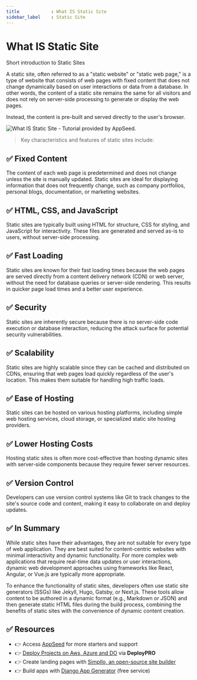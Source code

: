 ```yaml
---
title            : What IS Static Site
sidebar_label    : Static Site
---
```


# What IS Static Site

<SubHeading> Short introduction to Static Sites</SubHeading>

A static site, often referred to as a "static website" or "static web page," is a type of website that consists of web pages with fixed content that does not change dynamically 
based on user interactions or data from a database. In other words, the content of a static site remains the same for all visitors and does not rely on server-side processing to generate or display the web pages. 

Instead, the content is pre-built and served directly to the user's browser.

![What IS Static Site - Tutorial provided by AppSeed.](https://github-production-user-asset-6210df.s3.amazonaws.com/51070104/269207081-b33ab2fb-1723-4e2a-8dd2-8054ffcf70ab.jpg)

> Key characteristics and features of static sites include:

## ✅ **Fixed Content** 

The content of each web page is predetermined and does not change unless the site is manually updated. Static sites are ideal for displaying information that does not frequently change, such as company portfolios, personal blogs, documentation, or marketing websites.

## ✅ **HTML, CSS, and JavaScript** 

Static sites are typically built using HTML for structure, CSS for styling, and JavaScript for interactivity. These files are generated and served as-is to users, without server-side processing.

## ✅ **Fast Loading** 

Static sites are known for their fast loading times because the web pages are served directly from a content delivery network (CDN) or web server, without the need for database queries or server-side rendering. This results in quicker page load times and a better user experience.

## ✅ **Security** 

Static sites are inherently secure because there is no server-side code execution or database interaction, reducing the attack surface for potential security vulnerabilities.

## ✅ **Scalability** 

Static sites are highly scalable since they can be cached and distributed on CDNs, ensuring that web pages load quickly regardless of the user's location. This makes them suitable for handling high traffic loads.

## ✅ **Ease of Hosting** 

Static sites can be hosted on various hosting platforms, including simple web hosting services, cloud storage, or specialized static site hosting providers.

## ✅ **Lower Hosting Costs** 

Hosting static sites is often more cost-effective than hosting dynamic sites with server-side components because they require fewer server resources.

## ✅ **Version Control** 

Developers can use version control systems like Git to track changes to the site's source code and content, making it easy to collaborate on and deploy updates.

## ✅ In Summary

While static sites have their advantages, they are not suitable for every type of web application. 
They are best suited for content-centric websites with minimal interactivity and dynamic functionality. For more complex web applications that require real-time data updates or user interactions, dynamic web development approaches using frameworks like React, Angular, or Vue.js are typically more appropriate.

To enhance the functionality of static sites, developers often use static site generators (SSGs) like Jekyll, Hugo, Gatsby, or Next.js. These tools allow content to be authored in a dynamic format (e.g., Markdown or JSON) and then generate static HTML files during the build process, combining the benefits of static sites with the convenience of dynamic content creation.

## ✅ Resources

- 👉 Access [AppSeed](https://appseed.us/) for more starters and support 
- 👉 [Deploy Projects on Aws, Azure and DO](https://www.docs.deploypro.dev/) via **DeployPRO**
- 👉 Create landing pages with [Simpllo, an open-source site builder](https://www.simpllo.com/)
- 👉 Build apps with [Django App Generator](https://app-generator.dev/django/) (free service)

